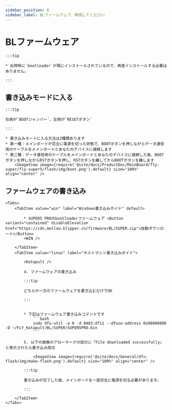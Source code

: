 ```yaml
---
sidebar_position: 6
sidebar_label: BLファームウェア、無視してください
---
```







# BLファームウェア

    :::tip

    * 出荷時に`bootloader`が既にインストールされているので、再度インストールする必要はありません。

    :::

## 書き込みモードに入る

    :::tip

    右側が`BOOTジャンパー`、左側が`RESETボタン`

    :::

    * 書き込みモードに入る方法は2種類あります
    * 第一種：メインボードが完全に電源を切った状態で、BOOTボタンを押しながらデータ通信用のケーブルをメインボードとあなたのデバイスに接続します
    * 第二種：データ通信用のケーブルをメインボードとあなたのデバイスに接続した後、BOOTボタンを押しながらRSTボタンを押し、RSTボタンを離してからBOOTボタンを離します
        <ImageView image={require('@site/docs/ProductDoc/MainBoard/fly-super/fly-super5/flash/img/boot.png').default} size="100%" align="center" />

## ファームウェアの書き込み
    <Tabs>
        <TabItem value="win" label="Windows書き込みガイド" default>

            * SUPER5 PROのbootloaderファームウェア <Button variant="contained" disableElevation href="https://cdn.mellow.klipper.cn/firmware/BL/SUPER.zip">自動ダウンロード</Button>
            <WIN />
            
        </TabItem>
        <TabItem value="linux" label="ホストマシン書き込みガイド">
            
            <Katapult />

            4. ファームウェアの書き込み

            :::tip

            どちらか一方のファームウェアを書き込むだけでOK

            :::


            * 下記はファームウェア書き込みコマンドです
                ```bash
                sudo dfu-util -a 0 -d 0483:df11 --dfuse-address 0x08000000 -D ~/FLY_Katapult/BL/SUPER/SUPER5PRO.bin
                ```

            5. 以下の画像のアローマークの部分に「File downloaded successfully」と表示されたら書き込み成功

                <ImageView image={require('@site/docs/General/dfu-flash/img/make-flash.png').default} size="100%" align="center" />

            :::tip

            書き込みが完了した後、メインボードを一度完全に電源を切る必要があります。

            :::

        </TabItem>
    </Tabs>

